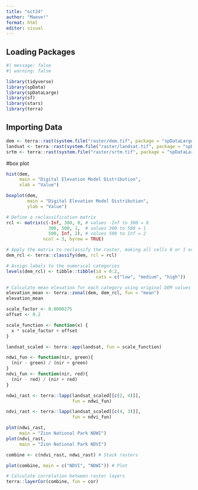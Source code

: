 ```yaml
---
title: "oct24"
author: "Maeve!"
format: html
editor: visual
---
```

## Loading Packages
```r
#| message: false
#| warning: false

library(tidyverse)
library(spData)
library(spDataLarge)
library(sf)
library(stars)
library(terra)
```

## Importing Data

```r
dem <- terra::rast(system.file("raster/dem.tif", package = "spDataLarge"))
landsat <- terra::rast(system.file("raster/landsat.tif", package = "spDataLarge"))
srtm <- terra::rast(system.file("raster/srtm.tif", package = "spDataLarge"))
```

#box plot
```r
hist(dem,
     main = "Digital Elevation Model Distribution",
     xlab = "Value")

boxplot(dem,
        main = "Digital Elevation Model Distribution",
        ylab = "Value")
```
```r
# Define a reclassification matrix
rcl <- matrix(c(-Inf, 300, 0, # values -Inf to 300 = 0
                300, 500, 1,  # values 300 to 500 = 1
                500, Inf, 2), # values 500 to Inf = 2
              ncol = 3, byrow = TRUE)

# Apply the matrix to reclassify the raster, making all cells 0 or 1 or 2
dem_rcl <- terra::classify(dem, rcl = rcl)

# Assign labels to the numerical categories
levels(dem_rcl) <- tibble::tibble(id = 0:2, 
                                  cats = c("low", "medium", "high"))

# Calculate mean elevation for each category using original DEM values
elevation_mean <- terra::zonal(dem, dem_rcl, fun = "mean")
elevation_mean
```

```r
scale_factor <- 0.0000275
offset <- 0.2

scale_function <- function(x) {
  x * scale_factor + offset
}

landsat_scaled <- terra::app(landsat, fun = scale_function)

ndwi_fun <- function(nir, green){
  (nir - green) / (nir + green)
}
ndvi_fun <- function(nir, red){
  (nir - red) / (nir + red)
}

ndwi_rast <- terra::lapp(landsat_scaled[[c(2, 4)]],
                         fun = ndwi_fun)

ndvi_rast <- terra::lapp(landsat_scaled[[c(4, 3)]],
                         fun = ndvi_fun)

plot(ndwi_rast,
     main = "Zion National Park NDWI")
plot(ndvi_rast,
     main = "Zion National Park NDVI")

combine <- c(ndvi_rast, ndwi_rast) # Stack rasters

plot(combine, main = c("NDVI", "NDWI")) # Plot

# Calculate correlation between raster layers 
terra::layerCor(combine, fun = cor)
```